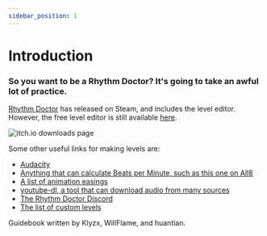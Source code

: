 ```yaml
---
sidebar_position: 1
---
```


# Introduction
<h3 className="subtitle">So you want to be a Rhythm Doctor? It's going to take an awful lot of practice.</h3>

[Rhythm Doctor](https://store.steampowered.com/app/774181/Rhythm_Doctor/) has released on Steam, and includes the level editor. However, the free level editor is still available [here](https://giacomopc.itch.io/rdle).

<img className="left" src="img/download.png" alt="itch.io downloads page"/>

Some other useful links for making levels are:
- [Audacity](https://www.audacityteam.org/download/)
- [Anything that can calculate Beats per Minute, such as this one on All8](http://www.all8.com/tools/bpm.htm)
- [A list of animation easings](https://easings.net/)
- [youtube-dl, a tool that can download audio from many sources](https://ytdl-org.github.io/youtube-dl/index.html)
- [The Rhythm Doctor Discord](https://discord.gg/rhythmdr)
- [The list of custom levels](https://auburnsummer.github.io/rdlevels/)

Guidebook written by Klyzx, WillFlame, and huantian.
